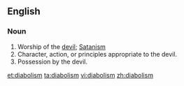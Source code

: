 ==English==

===Noun===
{{en-noun}}

# Worship of the [[devil]]; [[Satanism]]
# Character, action, or principles appropriate to the devil.
# Possession by the devil.
#: {{rfquotek|Bishop Warburton}}

[[et:diabolism]]
[[ta:diabolism]]
[[vi:diabolism]]
[[zh:diabolism]]